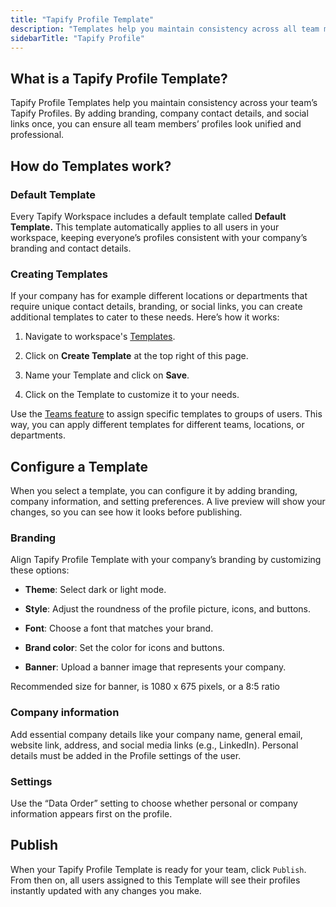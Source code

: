 ```yaml
---
title: "Tapify Profile Template"
description: "Templates help you maintain consistency across all team members."
sidebarTitle: "Tapify Profile"
---
```


## What is a Tapify Profile Template?

Tapify Profile Templates help you maintain consistency across your team’s Tapify Profiles. By adding branding, company contact details, and social links once, you can ensure all team members’ profiles look unified and professional.

## How do Templates work?

### Default Template

Every Tapify Workspace includes a default template called **Default Template.** This template automatically applies to all users in your workspace, keeping everyone’s profiles consistent with your company’s branding and contact details.

### Creating Templates

If your company has for example different locations or departments that require unique contact details, branding, or social links, you can create additional templates to cater to these needs. Here’s how it works:

1. Navigate to workspace's [Templates](https://tapify.app/).

2. Click on **Create Template** at the top right of this page.

3. Name your Template and click on **Save**.

4. Click on the Template to customize it to your needs.

Use the [Teams feature](https://tapify.io/teams) to assign specific templates to groups of users. This way, you can apply different templates for different teams, locations, or departments.

## Configure a Template

When you select a template, you can configure it by adding branding, company information, and setting preferences. A live preview will show your changes, so you can see how it looks before publishing.

### Branding

Align Tapify Profile Template with your company’s branding by customizing these options:

* **Theme**: Select dark or light mode.

* **Style**: Adjust the roundness of the profile picture, icons, and buttons.

* **Font**: Choose a font that matches your brand.

* **Brand color**: Set the color for icons and buttons.

* **Banner**: Upload a banner image that represents your company.

<Info>
  Recommended size for banner, is 1080 x 675 pixels, or a 8:5 ratio
</Info>

### Company information

Add essential company details like your company name, general email, website link, address, and social media links (e.g., LinkedIn). Personal details must be added in the Profile settings of the user.

### Settings

Use the “Data Order” setting to choose whether personal or company information appears first on the profile.

## Publish

When your Tapify Profile Template is ready for your team, click `Publish`. From then on, all users assigned to this Template will see their profiles instantly updated with any changes you make.